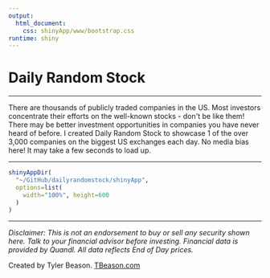 ```yaml
---
output:
  html_document:
    css: shinyApp/www/bootstrap.css
runtime: shiny
---
```



# Daily Random Stock

***

There are thousands of publicly traded companies in the US. Most investors concentrate their efforts on the well-known stocks - don\'t be like them! There may be better investment opportunities in companies you have never heard of before. I created Daily Random Stock to showcase 1 of the over 3,000 companies on the biggest US exchanges each day. No media bias here! It may take a few seconds to load up.

***


```r
shinyAppDir(
  "~/GitHub/dailyrandomstock/shinyApp",
  options=list(
    width="100%", height=600
  )
)
```



***


*Disclaimer: This is not an endorsement to buy or sell any security shown here. Talk to your financial advisor before investing. Financial data is provided by Quandl. All data reflects End of Day prices.*

Created by Tyler Beason. [TBeason.com](http://tbeason.com)




